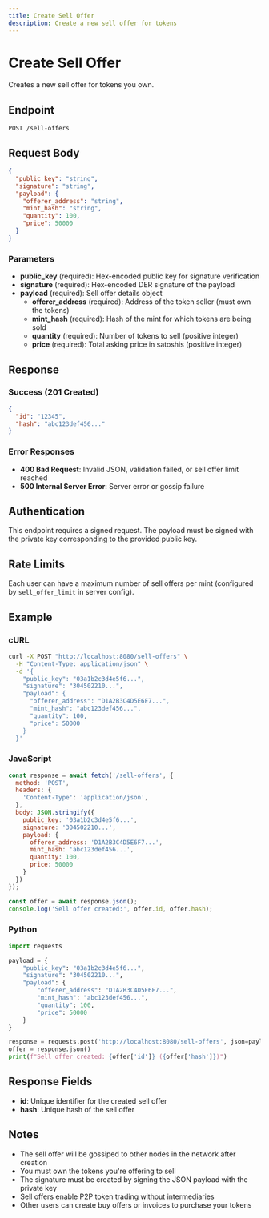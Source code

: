 ```yaml
---
title: Create Sell Offer
description: Create a new sell offer for tokens
---
```


# Create Sell Offer

Creates a new sell offer for tokens you own.

## Endpoint

```
POST /sell-offers
```

## Request Body

```json
{
  "public_key": "string",
  "signature": "string",
  "payload": {
    "offerer_address": "string",
    "mint_hash": "string", 
    "quantity": 100,
    "price": 50000
  }
}
```

### Parameters

- **public_key** (required): Hex-encoded public key for signature verification
- **signature** (required): Hex-encoded DER signature of the payload
- **payload** (required): Sell offer details object
  - **offerer_address** (required): Address of the token seller (must own the tokens)
  - **mint_hash** (required): Hash of the mint for which tokens are being sold
  - **quantity** (required): Number of tokens to sell (positive integer)
  - **price** (required): Total asking price in satoshis (positive integer)

## Response

### Success (201 Created)

```json
{
  "id": "12345",
  "hash": "abc123def456..."
}
```

### Error Responses

- **400 Bad Request**: Invalid JSON, validation failed, or sell offer limit reached
- **500 Internal Server Error**: Server error or gossip failure

## Authentication

This endpoint requires a signed request. The payload must be signed with the private key corresponding to the provided public key.

## Rate Limits

Each user can have a maximum number of sell offers per mint (configured by `sell_offer_limit` in server config).

## Example

### cURL

```bash
curl -X POST "http://localhost:8080/sell-offers" \
  -H "Content-Type: application/json" \
  -d '{
    "public_key": "03a1b2c3d4e5f6...",
    "signature": "304502210...",
    "payload": {
      "offerer_address": "D1A2B3C4D5E6F7...",
      "mint_hash": "abc123def456...",
      "quantity": 100,
      "price": 50000
    }
  }'
```

### JavaScript

```javascript
const response = await fetch('/sell-offers', {
  method: 'POST',
  headers: {
    'Content-Type': 'application/json',
  },
  body: JSON.stringify({
    public_key: '03a1b2c3d4e5f6...',
    signature: '304502210...',
    payload: {
      offerer_address: 'D1A2B3C4D5E6F7...',
      mint_hash: 'abc123def456...',
      quantity: 100,
      price: 50000
    }
  })
});

const offer = await response.json();
console.log('Sell offer created:', offer.id, offer.hash);
```

### Python

```python
import requests

payload = {
    "public_key": "03a1b2c3d4e5f6...",
    "signature": "304502210...",
    "payload": {
        "offerer_address": "D1A2B3C4D5E6F7...",
        "mint_hash": "abc123def456...",
        "quantity": 100,
        "price": 50000
    }
}

response = requests.post('http://localhost:8080/sell-offers', json=payload)
offer = response.json()
print(f"Sell offer created: {offer['id']} ({offer['hash']})")
```

## Response Fields

- **id**: Unique identifier for the created sell offer
- **hash**: Unique hash of the sell offer

## Notes

- The sell offer will be gossiped to other nodes in the network after creation
- You must own the tokens you're offering to sell
- The signature must be created by signing the JSON payload with the private key
- Sell offers enable P2P token trading without intermediaries
- Other users can create buy offers or invoices to purchase your tokens
